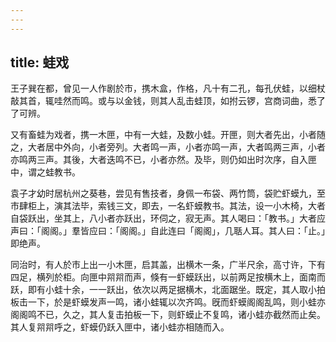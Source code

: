 ```yaml
---
---
---
```

title: 蛙戏
---



王子巽在都，曾见一人作剧於市，携木盒，作格，凡十有二孔，每孔伏蛙，以细杖敲其首，辄哇然而鸣。或与以金钱，则其人乱击蛙顶，如拊云锣，宫商词曲，悉了了可辨。

又有畜蛙为戏者，携一木匣，中有一大蛙，及数小蛙。开匣，则大者先出，小者随之，大者居中外向，小者旁列。大者鸣一声，小者亦鸣一声，大者鸣两三声，小者亦鸣两三声。其後，大者迭鸣不已，小者亦然。及毕，则仍如出时次序，自入匣中，谓之蛙教书。

袁子才幼时居杭州之葵巷，尝见有售技者，身佩一布袋、两竹筒，袋贮虾蟆九，至市肆柜上，演其法毕，索钱三文，即去，一名虾蟆教书。其法，设一小木椅，大者自袋跃出，坐其上，八小者亦跃出，环伺之，寂无声。其人喝曰：「教书。」大者应声曰：「阁阁。」羣皆应曰：「阁阁。」自此连曰「阁阁」，几聒人耳。其人曰：「止。」即绝声。

同治时，有人於市上出一小木匣，启其盖，出横木一条，广半尺余，高寸许，下有四足，横列於柜。向匣中喌喌而声，倏有一虾蟆跃出，以前两足按横木上，面南而跃，即有小蛙十余，一一跃出，依次以两足据横木，北面踞坐。既定，其人取小拍板击一下，於是虾蟆发声一鸣，诸小蛙辄以次齐鸣。旣而虾蟆阁阁乱鸣，则小蛙亦阁阁鸣不已，久之，其人复击拍板一下，则虾蟆止不复鸣，诸小蛙亦截然而止矣。其人复喌喌呼之，虾蟆仍跃入匣中，诸小蛙亦相随而入。
